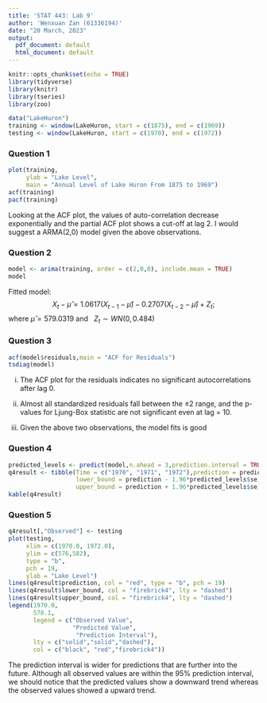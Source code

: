 ```yaml
---
title: 'STAT 443: Lab 9'
author: 'Wenxuan Zan (61336194)'
date: "20 March, 2023"
output:
  pdf_document: default
  html_document: default
---
```


```r
knitr::opts_chunk$set(echo = TRUE)
library(tidyverse)
library(knitr)
library(tseries)
library(zoo)
```

```r
data("LakeHuron")
training <- window(LakeHuron, start = c(1875), end = c(1969))
testing <- window(LakeHuron, start = c(1970), end = c(1972))
```

### Question 1
```r
plot(training,
     ylab = "Lake Level",
     main = "Annual Level of Lake Huron From 1875 to 1969")
acf(training)
pacf(training)
```

Looking at the ACF plot, the values of auto-correlation decrease exponentially and the partial ACF plot shows a cut-off at lag 2. I would suggest a ARMA(2,0) model given the above observations. 

### Question 2
```r
model <- arima(training, order = c(2,0,0), include.mean = TRUE)
model
```

Fitted model: 
$$X_t - \hat\mu = 1.0617(X_{t-1} - \hat\mu) - 0.2707(X_{t-2}-\hat\mu)+Z_t;$$
where $\hat\mu = 579.0319$ and $~~Z_t\sim WN(0,0.484)$

### Question 3
```r
acf(model$residuals,main = "ACF for Residuals")
tsdiag(model)
```

i) The ACF plot for the residuals indicates no significant autocorrelations after lag 0. 

ii) Almost all standardized residuals fall between the $\pm 2$ range, and the p-values for Ljung-Box statistic are not significant even at lag = 10. 

iii) Given the above two observations, the model fits is good 

### Question 4
```r
predicted_levels <- predict(model,n.ahead = 3,prediction.interval = TRUE,level = 0.95)
q4result <- tibble(Time = c("1970", "1971", "1972"),prediction = predicted_levels$pred,
                   lower_bound = prediction - 1.96*predicted_levels$se,
                   upper_bound = prediction + 1.96*predicted_levels$se)
kable(q4result)
```

### Question 5
```r
q4result[,"Observed"] <- testing
plot(testing, 
     xlim = c(1970.0, 1972.0),
     ylim = c(576,582),
     type = "b", 
     pch = 19, 
     ylab = "Lake Level")
lines(q4result$prediction, col = "red", type = "b", pch = 19)
lines(q4result$lower_bound, col = "firebrick4", lty = "dashed")
lines(q4result$upper_bound, col = "firebrick4", lty = "dashed")
legend(1970.0,
       578.1,
       legend = c("Observed Value",
                  "Predicted Value",
                   "Prediction Interval"),
       lty = c("solid","solid","dashed"),
       col = c("black", "red","firebrick4"))
```

The prediction interval is wider for predictions that are further into the future. Although all observed values are within the 95% prediction interval, we should notice that the predicted values show a downward trend whereas the observed values showed a upward trend. 





















